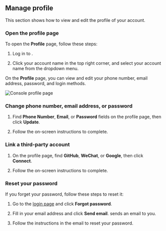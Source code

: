 
## Manage profile

This section shows how to view and edit the profile of your <Vg k="COMPANY" /> account.

### Open the profile page

To open the **Profile** page, follow these steps:

1.  Log in to <Link to="{{Global.AGORA_CONSOLE_URL}}"><Vg k="CONSOLE" /></Link>.

1.  Click your account name in the top right corner, and select your account name from the dropdown menu.

On the **Profile** page, you can view and edit your phone number, email address, password, and login methods.

![Console profile page](/images/common/console-profile-page.png)

### Change phone number, email address, or password

1.  Find **Phone Number**, **Email**, or **Password** fields on the profile page, then click **Update**.

1.  Follow the on-screen instructions to complete.

### Link a third-party account

1.  On the profile page, find **GitHub**, **WeChat**, or **Google**, then click **Connect**.

1.  Follow the on-screen instructions to complete.

### Reset your password

If you forget your password, follow these steps to reset it:

1.  Go to the [login page](https://sso.agora.io/login/) and click **Forgot password**.

1.  Fill in your email address and click **Send email**. <Vg k="COMPANY" /> sends an email to you.

1.  Follow the instructions in the email to reset your password.


